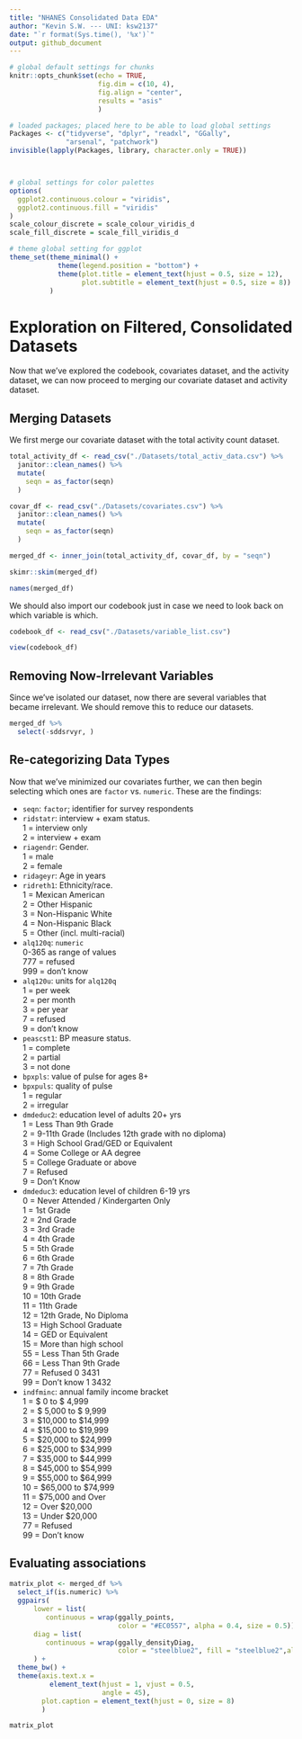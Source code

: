 ```yaml
---
title: "NHANES Consolidated Data EDA"
author: "Kevin S.W. --- UNI: ksw2137"
date: "`r format(Sys.time(), '%x')`"
output: github_document
---
```


```r

# global default settings for chunks
knitr::opts_chunk$set(echo = TRUE, 
                      fig.dim = c(10, 4), 
                      fig.align = "center",
                      results = "asis"
                      )

# loaded packages; placed here to be able to load global settings
Packages <- c("tidyverse", "dplyr", "readxl", "GGally",
              "arsenal", "patchwork")
invisible(lapply(Packages, library, character.only = TRUE))



# global settings for color palettes
options(
  ggplot2.continuous.colour = "viridis",
  ggplot2.continuous.fill = "viridis"
)
scale_colour_discrete = scale_colour_viridis_d
scale_fill_discrete = scale_fill_viridis_d

# theme global setting for ggplot
theme_set(theme_minimal() + 
            theme(legend.position = "bottom") +
            theme(plot.title = element_text(hjust = 0.5, size = 12),
                  plot.subtitle = element_text(hjust = 0.5, size = 8))
          )

```

# Exploration on Filtered, Consolidated Datasets

Now that we've explored the codebook, covariates dataset, and the activity dataset, we can now proceed to merging our covariate dataset and activity dataset.

## Merging Datasets

We first merge our covariate dataset with the total activity count dataset. 

```r

total_activity_df <- read_csv("./Datasets/total_activ_data.csv") %>% 
  janitor::clean_names() %>% 
  mutate(
    seqn = as_factor(seqn)
  )

covar_df <- read_csv("./Datasets/covariates.csv") %>% 
  janitor::clean_names() %>% 
  mutate(
    seqn = as_factor(seqn)
  )

merged_df <- inner_join(total_activity_df, covar_df, by = "seqn")

skimr::skim(merged_df)

names(merged_df)

```

We should also import our codebook just in case we need to look back on which variable is which.

```r

codebook_df <- read_csv("./Datasets/variable_list.csv")

view(codebook_df)

```


## Removing Now-Irrelevant Variables

Since we've isolated our dataset, now there are several variables that became irrelevant. We should remove this to reduce our datasets.

```r

merged_df %>% 
  select(-sddsrvyr, )

```


## Re-categorizing Data Types

Now that we've minimized our covariates further, we can then begin selecting which ones are `factor` vs. `numeric`. These are the findings:

* `seqn`: `factor`; identifier for survey respondents
* `ridstatr`: interview + exam status.  
  1 = interview only  
  2 = interview + exam  
* `riagendr`: Gender.  
  1 = male  
  2 = female  
* `ridageyr`: Age in years
* `ridreth1`: Ethnicity/race.  
  1 = Mexican American  
  2 = Other Hispanic  
  3 = Non-Hispanic White  
  4 = Non-Hispanic Black  
  5 = Other (incl. multi-racial)  
* `alq120q`: `numeric`  
  0-365 as range of values  
  777 = refused  
  999 = don't know  
* `alq120u`: units for `alq120q`  
  1 = per week  
  2 = per month  
  3 = per year  
  7 = refused  
  9 = don't know  
* `peascst1`: BP measure status.  
  1 = complete  
  2 = partial  
  3 = not done  
* `bpxpls`: value of pulse for ages 8+
* `bpxpuls`: quality of pulse  
  1 = regular  
  2 = irregular  
* `dmdeduc2`: education level of adults 20+ yrs  
  1	= Less Than 9th Grade  
  2	= 9-11th Grade (Includes 12th grade with no diploma)  
  3	= High School Grad/GED or Equivalent  
  4	= Some College or AA degree  
  5	= College Graduate or above  
  7	= Refused  
  9	= Don't Know  
* `dmdeduc3`: education level of children 6-19 yrs  
  0	= Never Attended / Kindergarten Only  
  1	= 1st Grade  
  2	= 2nd Grade  
  3	= 3rd Grade  
  4	= 4th Grade  
  5	= 5th Grade  
  6	= 6th Grade  
  7	= 7th Grade  
  8	= 8th Grade  
  9	= 9th Grade  
  10 = 10th Grade  
  11 = 11th Grade  
  12 = 12th Grade, No Diploma  
  13 = High School Graduate  
  14 = GED or Equivalent  
  15 = More than high school  
  55 = Less Than 5th Grade  
  66 = Less Than 9th Grade  
  77 = Refused	0	3431	
  99 = Don't know	1	3432  
* `indfminc`: annual family income bracket  
  1	= \$ 0 to \$ 4,999  
  2	= \$ 5,000 to \$ 9,999  
  3	= \$10,000 to \$14,999  
  4	= \$15,000 to \$19,999  
  5	= \$20,000 to \$24,999  
  6	= \$25,000 to \$34,999  
  7	= \$35,000 to \$44,999  
  8	= \$45,000 to \$54,999  
  9	= \$55,000 to \$64,999  
  10	= \$65,000 to \$74,999  
  11	= $75,000 and Over  
  12	= Over $20,000  
  13	= Under $20,000  
  77	= Refused  
  99	= Don't know  

## Evaluating associations

```r

matrix_plot <- merged_df %>% 
  select_if(is.numeric) %>% 
  ggpairs(
      lower = list(
         continuous = wrap(ggally_points, 
                           color = "#EC0557", alpha = 0.4, size = 0.5)),
      diag = list(
         continuous = wrap(ggally_densityDiag, 
                           color = "steelblue2", fill = "steelblue2",alpha = 0.4))
      ) + 
  theme_bw() +
  theme(axis.text.x = 
          element_text(hjust = 1, vjust = 0.5,
                       angle = 45),
        plot.caption = element_text(hjust = 0, size = 8)
        )

matrix_plot

```

